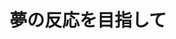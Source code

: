 ﻿---
title: "夢の反応を目指して"
category: "理学院"
vol: "87"
interviewee: "岩澤・鷹谷"
url: "http://www.chemistry.titech.ac.jp/~iwasawa/index.html"
tags: ["有機","金属","錯体","有機化学","化学"]
pdf: "87-2-iwazaki-takaya.pdf"
career: ""
preface: "岩澤・鷹谷では、遷移金属錯体を用いて新しい有機合成反応を開発する研究を行なっている。 その中でも本稿では、遷移金属錯体を用いた触媒的な二酸化炭素の固定化反応と、 ボロン酸エステルの動的自己組織化に焦点を当てて紹介する。 そして、先生方と有機化学の出会いや、研究活動の原動力についても触れる。"
---
